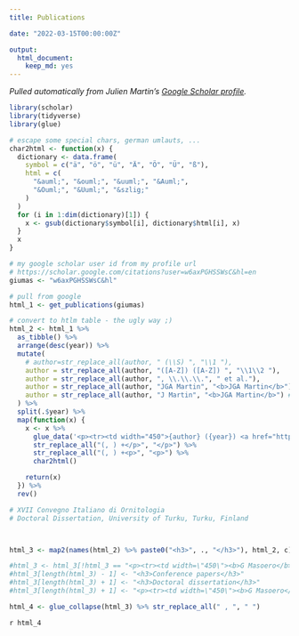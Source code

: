 ```yaml
---
title: Publications

date: "2022-03-15T00:00:00Z"

output: 
  html_document:
    keep_md: yes
---
```


_Pulled automatically from Julien Martin's <a href="https://scholar.google.com/citations?user=w6axPGHSSWsC&hl">Google Scholar profile</a>._

```r
library(scholar)
library(tidyverse)
library(glue)

# escape some special chars, german umlauts, ...
char2html <- function(x) {
  dictionary <- data.frame(
    symbol = c("ä", "ö", "ü", "Ä", "Ö", "Ü", "ß"),
    html = c(
      "&auml;", "&ouml;", "&uuml;", "&Auml;",
      "&Ouml;", "&Uuml;", "&szlig;"
    )
  )
  for (i in 1:dim(dictionary)[1]) {
    x <- gsub(dictionary$symbol[i], dictionary$html[i], x)
  }
  x
}

# my google scholar user id from my profile url
# https://scholar.google.com/citations?user=w6axPGHSSWsC&hl=en
giumas <- "w6axPGHSSWsC&hl"

# pull from google
html_1 <- get_publications(giumas)

# convert to htlm table - the ugly way ;)
html_2 <- html_1 %>%
  as_tibble() %>%
  arrange(desc(year)) %>%
  mutate(
    # author=str_replace_all(author, " (\\S) ", "\\1 "),
    author = str_replace_all(author, "([A-Z]) ([A-Z]) ", "\\1\\2 "),
    author = str_replace_all(author, ", \\.\\.\\.", " et al."),
    author = str_replace_all(author, "JGA Martin", "<b>JGA Martin</b>"), # make my name fat
    author = str_replace_all(author, "J Martin", "<b>JGA Martin</b>") # make my name fat
  ) %>%
  split(.$year) %>%
  map(function(x) {
    x <- x %>%
      glue_data('<p><tr><td width="450">{author} ({year}) <a href="https://scholar.google.com/scholar?oi=bibs&cluster={cid}&btnI=1&hl=en">{title}</a>, {journal}, {number}, [citations: {cites}].</td></tr></p>') %>%
      str_replace_all("(, ) +</p>", "</p>") %>%
      str_replace_all("(, ) +<p>", "<p>") %>%
      char2html()

    return(x)
  }) %>%
  rev()

# XVII Convegno Italiano di Ornitologia
# Doctoral Dissertation, University of Turku, Turku, Finland



html_3 <- map2(names(html_2) %>% paste0("<h3>", ., "</h3>"), html_2, c) %>% unlist()

#html_3 <- html_3[!html_3 == "<p><tr><td width=\"450\"><b>G Masoero</b> (2020) <a href=\"https://scholar.google.com/scholar?oi=bibs&cluster=18249619297092509810&btnI=1&hl=en\">Food hoarding of an avian predator under food limitation and climate change</a>, Doctoral Dissertation, University of Turku, Turku, Finland, , [citations: 1].</td></tr></p>"]
#html_3[length(html_3) - 1] <- "<h3>Conference papers</h3>"
#html_3[length(html_3) + 1] <- "<h3>Doctoral dissertation</h3>"
#html_3[length(html_3) + 1] <- "<p><tr><td width=\"450\"><b>G Masoero</b> (2020) <a href=\"https://scholar.google.com/scholar?oi=bibs&cluster=18249619297092509810&btnI=1&hl=en\">Food hoarding of an avian predator under food limitation and climate change</a>, Doctoral Dissertation, University of Turku, Turku, Finland, , [citations: 1].</td></tr></p>"

html_4 <- glue_collapse(html_3) %>% str_replace_all(" , ", " ")
```


`r html_4`
